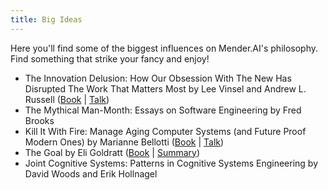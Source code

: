 ```yaml
---
title: Big Ideas
---
```


Here you'll find some of the biggest influences on Mender.AI's philosophy. Find something that strike your fancy and enjoy!

* The Innovation Delusion: How Our Obsession With The New Has Disrupted The Work That Matters Most by Lee Vinsel and Andrew L. Russell ([Book](https://www.penguinrandomhouse.com/books/576816/the-innovation-delusion-by-lee-vinsel-and-andrew-l-russell) | [Talk](https://www.youtube.com/watch?v=QXJxL1HUobA))
* The Mythical Man-Month: Essays on Software Engineering by Fred Brooks
* Kill It With Fire: Manage Aging Computer Systems (and Future Proof Modern Ones) by Marianne Bellotti
([Book](https://nostarch.com/kill-it-fire) | [Talk](https://www.youtube.com/watch?v=XoEfV0kXXDY))
* The Goal by Eli Goldratt ([Book](https://www.goodreads.com/book/show/113934.The_Goal) | [Summary](https://www.tocinstitute.org/the-goal-summary.html))
* Joint Cognitive Systems: Patterns in Cognitive Systems Engineering by David Woods and Erik Hollnagel